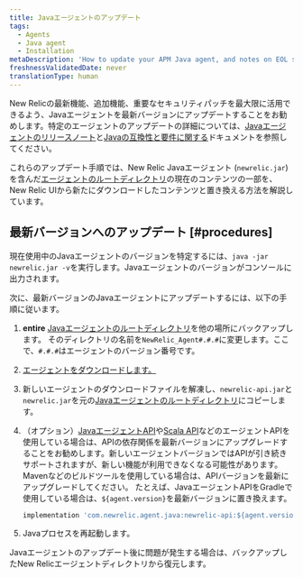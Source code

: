 ```yaml
---
title: Javaエージェントのアップデート
tags:
  - Agents
  - Java agent
  - Installation
metaDescription: 'How to update your APM Java agent, and notes on EOL support for early agent versions.'
freshnessValidatedDate: never
translationType: human
---
```


New Relicの最新機能、追加機能、重要なセキュリティパッチを最大限に活用できるよう、Javaエージェントを最新バージョンにアップデートすることをお勧めします。特定のエージェントのアップデートの詳細については、[Javaエージェントのリリースノート](/docs/release-notes/agent-release-notes/java-release-notes)と[Javaの互換性と要件に関する](/docs/apm/agents/java-agent/getting-started/compatibility-requirements-java-agent)ドキュメントを参照してください。

これらのアップデート手順では、New Relic Javaエージェント (`newrelic.jar`) を含んだ[エージェントのルートディレクトリ](/docs/agents/manage-apm-agents/troubleshooting/find-agent-root-directory#java-agent)の現在のコンテンツの一部を、New Relic UIから新たにダウンロードしたコンテンツと置き換える方法を解説しています。

## 最新バージョンへのアップデート [#procedures]

現在使用中のJavaエージェントのバージョンを特定するには、`java -jar newrelic.jar -v`を実行します。Javaエージェントのバージョンがコンソールに出力されます。

次に、最新バージョンのJavaエージェントにアップデートするには、以下の手順に従います。

1. <DoNotTranslate>**entire**</DoNotTranslate> [Javaエージェントのルートディレクトリ](/docs/agents/manage-apm-agents/troubleshooting/find-agent-root-directory#java-agent)を他の場所にバックアップします。 そのディレクトリの名前を`NewRelic_Agent#.#.#`に変更します。ここで、`#.#.#`はエージェントのバージョン番号です。

2. [エージェントをダウンロードします。](/docs/release-notes/agent-release-notes/java-release-notes)

3. 新しいエージェントのダウンロードファイルを解凍し、`newrelic-api.jar`と`newrelic.jar`を元の[Javaエージェントのルートディレクトリ](/docs/agents/manage-apm-agents/troubleshooting/find-agent-root-directory#java-agent)にコピーします。

4. （オプション）[JavaエージェントAPI](/docs/apm/agents/java-agent/api-guides/guide-using-java-agent-api/)や[Scala API](/docs/apm/agents/java-agent/frameworks/scala-installation-java/#using-the-scala-api)などのエージェントAPIを使用している場合は、APIの依存関係を最新バージョンにアップグレードすることをお勧めします。新しいエージェントバージョンではAPIが引き続きサポートされますが、新しい機能が利用できなくなる可能性があります。 Mavenなどのビルドツールを使用している場合は、APIバージョンを最新にアップグレードしてください。 たとえば、JavaエージェントAPIをGradleで使用している場合は、`${agent.version}`を最新バージョンに置き換えます。

   ```groovy
   implementation 'com.newrelic.agent.java:newrelic-api:${agent.version}'
   ```

5. Javaプロセスを再起動します。

Javaエージェントのアップデート後に問題が発生する場合は、バックアップしたNew Relicエージェントディレクトリから復元します。